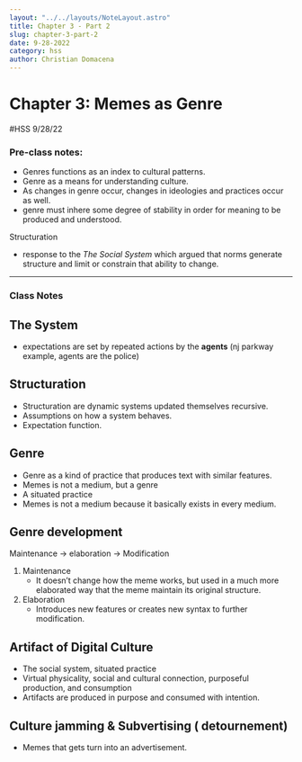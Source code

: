 ```yaml
---
layout: "../../layouts/NoteLayout.astro"
title: Chapter 3 - Part 2
slug: chapter-3-part-2
date: 9-28-2022
category: hss
author: Christian Domacena
---
```


# Chapter 3: Memes as Genre

#HSS 9/28/22

### Pre-class notes:

- Genres functions as an index to cultural patterns.
- Genre as a means for understanding culture.
- As changes in genre occur, changes in ideologies and practices occur as well.
- genre must inhere some degree of stability in order for meaning to be produced and understood.

Structuration

- response to the _The Social System_ which argued that norms generate structure and limit or constrain that ability to change.

---

### Class Notes

## The **System**

- expectations are set by repeated actions by the **agents** (nj parkway example, agents are the police)

## Structuration

- Structuration are dynamic systems updated themselves recursive.
- Assumptions on how a system behaves.
- Expectation function.

## Genre

- Genre as a kind of practice that produces text with similar features.
- Memes is not a medium, but a genre
- A situated practice
- Memes is not a medium because it basically exists in every medium.

## Genre development

Maintenance &rarr; elaboration &rarr; Modification

1. Maintenance
   - It doesn’t change how the meme works, but used in a much more elaborated way that the meme maintain its original structure.
2. Elaboration
   - Introduces new features or creates new syntax to further modification.

## Artifact of Digital Culture

- The social system, situated practice
- Virtual physicality, social and cultural connection, purposeful production, and consumption
- Artifacts are produced in purpose and consumed with intention.

## Culture jamming & Subvertising ( detournement)

- Memes that gets turn into an advertisement.
